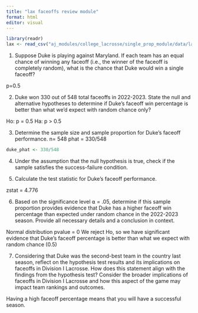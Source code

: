 ```yaml
---
title: "lax faceoffs review module"
format: html
editor: visual
---
```


```r
library(readr)
lax <- read_csv("aj_modules/college_lacrosse/single_prop_module/data/lax_2022_2023.csv")
```
 
1. Suppose Duke is playing against Maryland. If each team has an equal chance of winning any faceoff (i.e., the winner of the faceoff is completely random), what is the chance that Duke would win a single faceoff?

p=0.5

2. Duke won 330 out of 548 total faceoffs in 2022-2023. State the null and alternative hypotheses to determine if Duke’s faceoff win percentage is better than what we’d expect with random chance only?

Ho: p = 0.5
Ha: p > 0.5

3. Determine the sample size and sample proportion for Duke's faceoff performance.
n= 548
phat = 330/548 
```r
duke_phat <- 330/548
```

4. Under the assumption that the null hypothesis is true, check if the sample satisfies the success-failure condition.

5.  Calculate the test statistic for Duke's faceoff performance.

zstat = 4.776

6. Based on the significance level ⍺ = .05, determine if this sample proportion provides evidence that Duke has a higher faceoff win percentage than expected under random chance in the 2022-2023 season. Provide all necessary details and a conclusion in context.

Normal distribution pvalue = 0
We reject Ho, so we have significant evidence that Duke's faceoff percentage is better than what we expect with random chance (0.5)

7. Considering that Duke was the second-best team in the country last season, reflect on the hypothesis test results and its implications on faceoffs in Division I Lacrosse. How does this statement align with the findings from the hypothesis test? Consider the broader implications of faceoffs in Division I Lacrosse and how this aspect of the game may impact team rankings and outcomes.

Having a high faceoff percentage means that you will have a successful season. 
